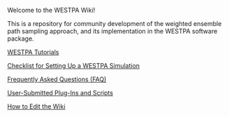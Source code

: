 Welcome to the WESTPA Wiki!

This is a repository for community development of the weighted ensemble path sampling approach, and its implementation in the WESTPA software package.

[[WESTPA Tutorials]]

[[Checklist for Setting Up a WESTPA Simulation]]

[[Frequently Asked Questions (FAQ)]]

[[User-Submitted Plug-Ins and Scripts]]

[[How to Edit the Wiki]]

